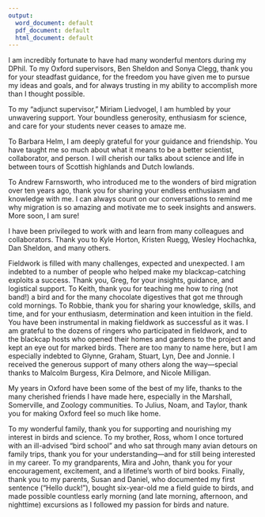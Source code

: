 ```yaml
---
output:
  word_document: default
  pdf_document: default
  html_document: default
---
```



<!-- I am immensely grateful to my colleagues, mentors, friends, and family for their inspiration, guidance, and support during the .  -->

I am incredibly fortunate to have had many wonderful mentors during my DPhil. To my Oxford supervisors, Ben Sheldon and Sonya Clegg, thank you for your steadfast guidance, for the freedom you have given me to pursue my ideas and goals, and for always trusting in my ability to accomplish more than I thought possible.

To my "adjunct supervisor," Miriam Liedvogel, I am humbled by your unwavering support. Your boundless generosity, enthusiasm for science, and care for your students never ceases to amaze me.

To Barbara Helm, I am deeply grateful for your guidance and friendship. You have taught me so much about what it means to be a better scientist, collaborator, and person. I will cherish our talks about science and life in between tours of Scottish highlands and Dutch lowlands.

To Andrew Farnsworth, who introduced me to the wonders of bird migration over ten years ago, thank you for sharing your endless enthusiasm and knowledge with me. I can always count on our conversations to remind me why migration is so amazing and motivate me to seek insights and answers. More soon, I am sure!

I have been privileged to work with and learn from many colleagues and collaborators. Thank you to Kyle Horton, Kristen Ruegg, Wesley Hochachka, Dan Sheldon, and many others.

Fieldwork is filled with many challenges, expected and unexpected. I am indebted to a number of people who helped make my blackcap-catching exploits a success. Thank you, Greg, for your insights, guidance, and logistical support. To Keith, thank you for teaching me how to ring (not band!) a bird and for the many chocolate digestives that got me through cold mornings. To Robbie, thank you for sharing your knowledge, skills, and time, and for your enthusiasm, determination and keen intuition in the field. You have been instrumental in making fieldwork as successful as it was. I am grateful to the dozens of ringers who participated in fieldwork, and to the blackcap hosts who opened their homes and gardens to the project and kept an eye out for marked birds. There are too many to name here, but I am especially indebted to Glynne, Graham, Stuart, Lyn, Dee and Jonnie. I received the generous support of many others along the way---special thanks to Malcolm Burgess, Kira Delmore, and Nicole Milligan.

My years in Oxford have been some of the best of my life, thanks to the many cherished friends I have made here, especially in the Marshall, Somerville, and Zoology communities.
To Julius, Noam, and Taylor, thank you for making Oxford feel so much like home. 

To my wonderful family, thank you for supporting and nourishing my interest in birds and science. To my brother, Ross, whom I once tortured with an ill-advised "bird school" and who sat through many avian detours on family trips, thank you for your understanding---and for still being interested in my career. To my grandparents, Mira and John, thank you for your encouragement, excitement, and a lifetime's worth of bird books. Finally, thank you to my parents, Susan and Daniel, who documented my first sentence ("Hello duck!"), bought six-year-old me a field guide to birds, and made possible countless early morning (and late morning, afternoon, and nighttime) excursions as I followed my passion for birds and nature. 
